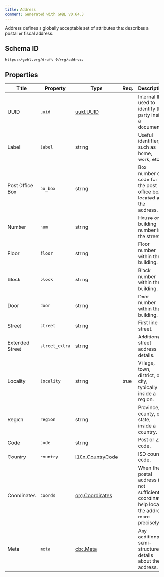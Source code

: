 ```yaml
---
title: Address
comment: Generated with GOBL v0.64.0
---
```


Address defines a globally acceptable set of attributes that describes a postal or fiscal address.

## Schema ID

`https://gobl.org/draft-0/org/address`

## Properties

| Title           | Property       | Type                                           | Req. | Description                                                                                    |
|-----------------|----------------|------------------------------------------------|------|------------------------------------------------------------------------------------------------|
| UUID            | `uuid`         | [uuid.UUID](/draft-0/uuid/uuid)                |      | Internal ID used to identify the party inside a document.                                      |
| Label           | `label`        | string                                         |      | Useful identifier, such as home, work, etc.                                                    |
| Post Office Box | `po_box`       | string                                         |      | Box number or code for the post office box located at the address.                             |
| Number          | `num`          | string                                         |      | House or building number in the street.                                                        |
| Floor           | `floor`        | string                                         |      | Floor number within the building.                                                              |
| Block           | `block`        | string                                         |      | Block number within the building.                                                              |
| Door            | `door`         | string                                         |      | Door number within the building.                                                               |
| Street          | `street`       | string                                         |      | First line of street.                                                                          |
| Extended Street | `street_extra` | string                                         |      | Additional street address details.                                                             |
| Locality        | `locality`     | string                                         | true | Village, town, district, or city, typically inside a region.                                   |
| Region          | `region`       | string                                         |      | Province, county, or state, inside a country.                                                  |
| Code            | `code`         | string                                         |      | Post or ZIP code.                                                                              |
| Country         | `country`      | [l10n.CountryCode](/draft-0/l10n/country_code) |      | ISO country code.                                                                              |
| Coordinates     | `coords`       | [org.Coordinates](/draft-0/org/coordinates)    |      | When the postal address is not sufficient, coordinates help locate the address more precisely. |
| Meta            | `meta`         | [cbc.Meta](/draft-0/cbc/meta)                  |      | Any additional semi-structure details about the address.                                       |

